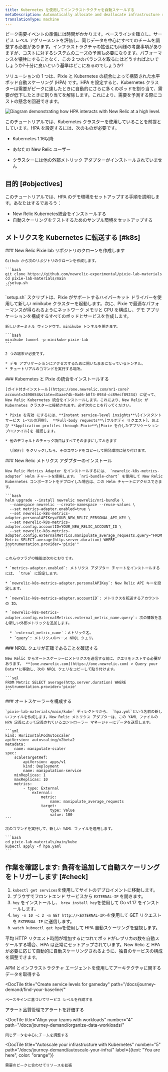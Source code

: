 ```yaml
---
title: Kubernetes を使用してインフラストラクチャを自動スケールする
metaDescription: Automatically allocate and deallocate infrastructure resources to your pods with horizontal pod autoscaling.
translationType: machine
---
```



ピーク需要イベントの準備には時間がかかります。ベースラインを確立し、サービス レベル アグリーメントを評価し、同じデータを中心にすべてのチームを調整する必要があります。インフラストラクチャの拡張にも同様の考慮事項がありますが、コストに対するシステムのニーズの予測も必要になります。パフォーマンスを犠牲にすることなく、この 2 つのバランスを取るにはどうすればよいでしょうか?十分に良いという基準はどこにあるのでしょうか?

ソリューションの 1 つは、Pixie と Kubernetes の統合によって構築された水平ポッド自動スケーリング (HPA) です。HPA を設定すると、Kubernetes クラスターは需要がピークに達したときに自動的にさらに多くのポッドを割り当て、需要が低下したときに割り当てを解除します。これにより、需要を予測する際にコストの懸念を回避できます。

<img
  title="Horizontal pod autoscaling"
  alt="Diagram demonstrating how HPA interacts with New Relic at a high level."
  src={kubernetesK8sHPA}
/>

このチュートリアルでは、Kubernetes クラスターを使用していることを前提としています。HPA を設定するには、次のものが必要です。

* Kubernetes 1.16以降

* あなたの New Relic ユーザー

  <InlinePopover type="licenseKey"/>

* クラスターには他の外部メトリック アダプターがインストールされていません

## 目的 [#objectives]

このチュートリアルでは、HPA のデモ環境をセットアップする手順を説明します。あなたはするであろう：

* New Relic Kubernetes統合をインストールする
* 自動スケーリングをテストするためのサンプル環境をセットアップする

## メトリクスを Kubernetes に転送する [#k8s]

<Steps>
  <Step>
    ### New Relic Pixie lab リポジトリのクローンを作成します

    Github から次のリポジトリのクローンを作成します。

    ```bash
    git clone https://github.com/newrelic-experimental/pixie-lab-materials
    ​​cd pixie-lab-materials/main
    ./setup.sh
    ```
  </Step>

  <Step>
    `setup.sh` スクリプトは、Pixie がサポートするハイパーキット ドライバーを使用して新しい minikube クラスターを起動します。次に、Pixie で最適なパフォーマンスが得られるようにネットワーク メモリと CPU を構成し、デモ アプリケーションを構成するすべてのポッドとサービスを作成します。

    新しいターミナル ウィンドウで、minikube トンネルを開きます。

    ```bash
    minikube tunnel -p minikube-pixie-lab
    ```

    2 つの端末が必要です。

    * デモ アプリケーションにアクセスするために開いたままになっているトンネル。
    * チュートリアルのコマンドを実行する場所。
  </Step>

  <Step>
    ### Kubernetes と Pixie の統合をインストールする

    [ガイド付きインストール](https://one.newrelic.com/nr1-core?account=2498654&state=d1aae74b-0ad6-b0f3-093d-cc89ecf89234) に従って、New Relic Kubernetes 統合をインストールします。これにより、New Relic が Kubernetes クラスターに接続されます。必ず次のことを行ってください。

    * Pixie を有効 にするには、**Instant service-level insights**\[インスタント サービス レベルの洞察]、 **Full-body requests**\[フルボディ リクエスト]、および **Application profiles through Pixie**\[Pixie を介したアプリケーション プロファイル]を 確認します。

    * 他のデフォルトのチェック項目はすべてそのままにしておきます

      \[続行] をクリックしたら、そのコマンドをコピーして開発環境に貼り付けます。
  </Step>

  <Step>
    ### New Relic メトリクス アダプターのインストール

    New Relic Metrics Adapter をインストールするには、 `newrelic-k8s-metrics-adapter` Helm チャートを使用します。 `nri-bundle-chart` を使用して New Relic Kubernetes コンポーネントをデプロイした場合は、この Helm チャートにアクセスできます。

    ```bash
    helm upgrade --install newrelic newrelic/nri-bundle \
      --namespace newrelic --create-namespace --reuse-values \
      --set metrics-adapter.enabled=true \
      --set newrelic-k8s-metrics-adapter.personalAPIKey=YOUR_NEW_RELIC_PERSONAL_API_KEY \
      --set newrelic-k8s-metrics-adapter.config.accountID=YOUR_NEW_RELIC_ACCOUNT_ID \
      --set newrelic-k8s-metrics-adapter.config.externalMetrics.manipulate_average_requests.query="FROM Metric SELECT average(http.server.duration) WHERE instrumentation.provider='pixie'"
    ```

    これらのフラグの機能は次のとおりです。

    * `metrics-adapter.enabled`: メトリクス アダプター チャートをインストールするには、 `true` に設定します。

    * `newrelic-k8s-metrics-adapter.personalAPIKey`: New Relic API キーを設定します。

    * `newrelic-k8s-metrics-adapter.accountID`: メトリクスを転送するアカウントの ID。

    * `newrelic-k8s-metrics-adapter.config.externalMetrics.external_metric_name.query`: 次の情報を含む新しい外部メトリックを追加します。

      * `external_metric_name`：メトリック名。
      * `query`: メトリクスのベース NRQL クエリ。
  </Step>

  <Step>
    ### NRQL クエリが正確であることを確認する

    New Relic からオートスケーラーにメトリクスを送信する前に、クエリをテストする必要があります。 **[one.newrelic.com](https://one.newrelic.com) > Query your Data**に移動し、次の NRQL クエリをコピーして貼り付けます。

    ```sql
    FROM Metric SELECT average(http.server.duration) WHERE instrumentation.provider='pixie'
    ```
  </Step>

  <Step>
    ### オートスケーラーを構成する

    `pixie-lab-materials/main/kube` ディレクトリから、 `hpa.yml`という名前の新しいファイルを作成します。New Relic メトリクス アダプターは、この YAML ファイルの HPA 定義によって定義されているコントローラー マネージャーにデータを送信します。

    ```yml
    kind: HorizontalPodAutoscaler
    apiVersion: autoscaling/v2beta2
    metadata:
        name: manipulate-scaler
    spec:
        scaleTargetRef:
            apiVersion: apps/v1
            kind: Deployment
            name: manipulation-service
        minReplicas: 1
        maxReplicas: 10
        metrics:
            - type: External
                external:
                    metric:
                        name: manipulate_average_requests
                    target:
                        type: Value
                        value: 100
    ```

    次のコマンドを実行して、新しい YAML ファイルを適用します。

    ```bash
    cd pixie-lab-materials/main/kube
    kubectl apply -f hpa.yaml
    ```
  </Step>
</Steps>

## 作業を確認します: 負荷を追加して自動スケーリングをトリガーします [#check]

1. `kubectl get services`を使用してサイトのデプロイメントに移動します。
2. ブラウザでフロントエンド サービスから `EXTERNAL-IP` を開きます。
3. `hey` をインストールし、 `brew install hey`を使用して Go v1.17 をインストールします。
4. `hey -n 10 -c 2 -m GET http://<EXTERNAL-IP>`を使用して GET リクエストを `EXTERNAL-IP` に送信します。
5. `watch kubnectl get hpa`を使用して HPA 自動スケーリングを監視します。

平均 HTTP リクエスト時間が増加するにつれてポッドがレプリカの数を自動スケールする場合、HPA は正常にセットアップされています。New Relic と HPA が必要に応じて自動的に自動スケーリングされるように、独自のサービスの構成を調整できます。

<DocTiles numbered>
  <DocTile
    title="Get started"
    path="/docs/journey-demand/get-started"
  >
    APM とインフラストラクチャ エージェントを使用してアーキテクチャに関するデータを取得する
  </DocTile>

  <DocTile
    title="Create service levels for gameday"
    path="/docs/journey-demand/find-your-baseline/"
  >
    ベースラインに基づいてサービス レベルを作成する
  </DocTile>
</DocTiles>

<DocTiles>
  <DocTile
    title="Reduce noise with quality alerts"
    number="3"
    path="/docs/journey-demand/create-quality-alerts/"
  >
    アラート品質管理でアラートを評価する
  </DocTile>

  <DocTile
    title="Align your teams with workloads"
    number="4"
    path="/docs/journey-demand/organize-data-workloads/"
  >
    同じデータを中心にチームを調整する
  </DocTile>

  <DocTile
    title="Autoscale your infrastructure with Kubernetes"
    number="5"
    path="/docs/journey-demand/autoscale-your-infra/"
    label={{text: "You are here", color: "orange"}}
  >
    需要のピークに合わせてリソースを拡張
  </DocTile>
</DocTiles>